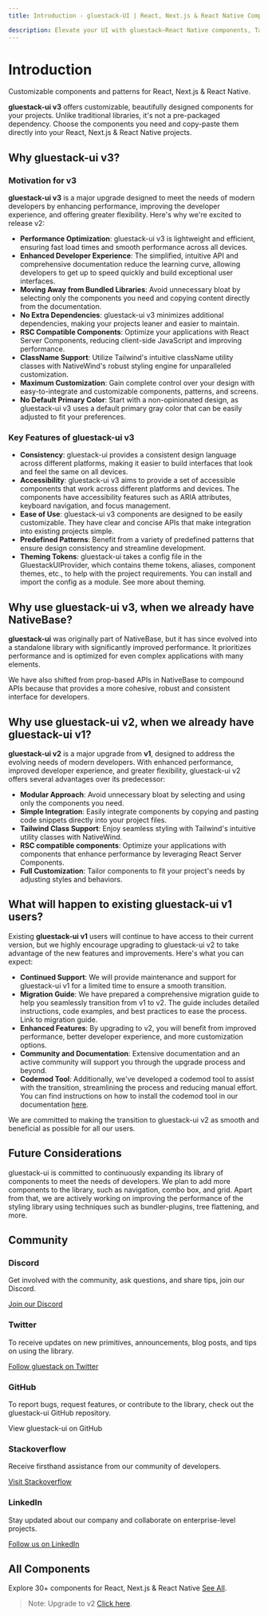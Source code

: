 ```yaml
---
title: Introduction - gluestack-UI | React, Next.js & React Native Components

description: Elevate your UI with gluestack—React Native components, Tailwind styling & shadows for web & mobile apps. The best UI library for React, Next.js & React Native.
---
```



# Introduction

Customizable components and patterns for React, Next.js & React Native.

**gluestack-ui v3** offers customizable, beautifully designed components for your projects. Unlike traditional libraries, it's not a pre-packaged dependency. Choose the components you need and copy-paste them directly into your React, Next.js & React Native projects.

## Why gluestack-ui v3?

### Motivation for v3

**gluestack-ui v3** is a major upgrade designed to meet the needs of modern developers by enhancing performance, improving the developer experience, and offering greater flexibility. Here's why we're excited to release v2:

- **Performance Optimization**: gluestack-ui v3 is lightweight and efficient, ensuring fast load times and smooth performance across all devices.
- **Enhanced Developer Experience**: The simplified, intuitive API and comprehensive documentation reduce the learning curve, allowing developers to get up to speed quickly and build exceptional user interfaces.
- **Moving Away from Bundled Libraries**: Avoid unnecessary bloat by selecting only the components you need and copying content directly from the documentation.
- **No Extra Dependencies**: gluestack-ui v3 minimizes additional dependencies, making your projects leaner and easier to maintain.
- **RSC Compatible Components**: Optimize your applications with React Server Components, reducing client-side JavaScript and improving performance.
- **ClassName Support**: Utilize Tailwind's intuitive className utility classes with NativeWind's robust styling engine for unparalleled customization.
- **Maximum Customization**: Gain complete control over your design with easy-to-integrate and customizable components, patterns, and screens.
- **No Default Primary Color**: Start with a non-opinionated design, as gluestack-ui v3 uses a default primary gray color that can be easily adjusted to fit your preferences.

### Key Features of gluestack-ui v3

- **Consistency**: gluestack-ui provides a consistent design language across different platforms, making it easier to build interfaces that look and feel the same on all devices.
- **Accessibility**: gluestack-ui v3 aims to provide a set of accessible components that work across different platforms and devices. The components have accessibility features such as ARIA attributes, keyboard navigation, and focus management.
- **Ease of Use**: gluestack-ui v3 components are designed to be easily customizable. They have clear and concise APIs that make integration into existing projects simple.
- **Predefined Patterns**: Benefit from a variety of predefined patterns that ensure design consistency and streamline development.
- **Theming Tokens**: gluestack-ui takes a config file in the GluestackUIProvider, which contains theme tokens, aliases, component themes, etc., to help with the project requirements. You can install and import the config as a module. See more about theming.

## Why use gluestack-ui v3, when we already have NativeBase?

**gluestack-ui** was originally part of NativeBase, but it has since evolved into a standalone library with significantly improved performance. It prioritizes performance and is optimized for even complex applications with many elements.

We have also shifted from prop-based APIs in NativeBase to compound APIs because that provides a more cohesive, robust and consistent interface for developers.

## Why use gluestack-ui v2, when we already have gluestack-ui v1?

**gluestack-ui v2** is a major upgrade from **v1**, designed to address the evolving needs of modern developers. With enhanced performance, improved developer experience, and greater flexibility, gluestack-ui v2 offers several advantages over its predecessor:

- **Modular Approach**: Avoid unnecessary bloat by selecting and using only the components you need.
- **Simple Integration**: Easily integrate components by copying and pasting code snippets directly into your project files.
- **Tailwind Class Support**: Enjoy seamless styling with Tailwind's intuitive utility classes with NativeWind.
- **RSC compatible components**: Optimize your applications with components that enhance performance by leveraging React Server Components.
- **Full Customization**: Tailor components to fit your project's needs by adjusting styles and behaviors.

## What will happen to existing gluestack-ui v1 users?

Existing **gluestack-ui v1** users will continue to have access to their current version, but we highly encourage upgrading to gluestack-ui v2 to take advantage of the new features and improvements. Here's what you can expect:

- **Continued Support**: We will provide maintenance and support for gluestack-ui v1 for a limited time to ensure a smooth transition.
- **Migration Guide**: We have prepared a comprehensive migration guide to help you seamlessly transition from v1 to v2. The guide includes detailed instructions, code examples, and best practices to ease the process. Link to migration guide.
- **Enhanced Features**: By upgrading to v2, you will benefit from improved performance, better developer experience, and more customization options.
- **Community and Documentation**: Extensive documentation and an active community will support you through the upgrade process and beyond.
- **Codemod Tool**: Additionally, we've developed a codemod tool to assist with the transition, streamlining the process and reducing manual effort. You can find instructions on how to install the codemod tool in our documentation [here](/ui/docs/home/overview/upgrade-to-v2).

We are committed to making the transition to gluestack-ui v2 as smooth and beneficial as possible for all our users.

## Future Considerations

gluestack-ui is committed to continuously expanding its library of components to meet the needs of developers. We plan to add more components to the library, such as navigation, combo box, and grid. Apart from that, we are actively working on improving the performance of the styling library using techniques such as bundler-plugins, tree flattening, and more.

## Community

### Discord

Get involved with the community, ask questions, and share tips, join our Discord.

[Join our Discord](https://discord.gg/95qQ84nf6f)

### Twitter

To receive updates on new primitives, announcements, blog posts, and tips on using the library.

[Follow gluestack on Twitter](https://twitter.com/gluestack)

### GitHub

To report bugs, request features, or contribute to the library, check out the gluestack-ui GitHub repository.

<GithubLink>View gluestack-ui on GitHub</GithubLink>

### Stackoverflow

Receive firsthand assistance from our community of developers.

[Visit Stackoverflow](https://stackoverflow.com/questions/tagged/gluestack)

### LinkedIn

Stay updated about our company and collaborate on enterprise-level projects.

[Follow us on LinkedIn](https://www.linkedin.com/company/gluestackio/)

## All Components

Explore 30+ components for React, Next.js & React Native [See All](/ui/docs/components/all-components).

> Note: Upgrade to v2 [Click here](/ui/docs/guides/more/upgrade-to-v2).
